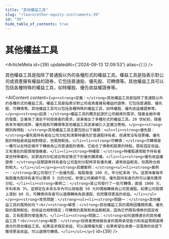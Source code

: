 ```yaml
---
title: "其他權益工具"
slug: "/learn/other-equity-instruments-39"
id: "39"
hide_table_of_contents: true
---
```



# 其他權益工具

<ArticleMeta id={39} updatedAt={'2024-09-13 12:09:53'} alias={`[]`} />
<div className='border-solid border-b border-t-0 my-4 border-[var(--ifm-color-gray-300)]' />

其他權益工具是指除了普通股以外的各種形式的權益工具。權益工具是指表示對公司或資產擁有權益的證券，它包括普通股、優先股、可轉債等。其他權益工具可以包括各種特殊的權益工具，如特權股、優先收益權證券等。

<AIContent content={`<p><strong>定義：</strong>其他權益工具是指除了普通股以外的各種形式的權益工具。權益工具是指表示對公司或資產擁有權益的證券，它包括普通股、優先股、可轉債等。其他權益工具可以包括各種特殊的權益工具，如特權股、優先收益權證券等。</p><p><strong>起源：</strong>權益工具的概念起源於公司融資的需求。隨着金融市場的發展，企業為了滿足不同投資者的需求，逐漸推出了多種形式的權益工具。20 世紀初，隨着資本市場的成熟，優先股和可轉債等其他權益工具逐漸被引入並廣泛應用。</p><p><strong>類別與特點：</strong>其他權益工具主要包括以下幾類：<ul><li><strong>優先股：</strong>優先股持有者在公司分紅和清算時優先於普通股持有者，但通常沒有投票權。優先股的特點是收益相對穩定，但風險較低。</li><li><strong>可轉債：</strong>可轉債是一種可以在特定條件下轉換為公司普通股的債券。它結合了債券和股票的特點，既有固定收益，又有潛在的股價增值機會。</li><li><strong>特權股：</strong>特權股通常賦予持有者某些特殊權利，如更高的分紅或在特定情況下的優先購買權。</li><li><strong>優先收益權證券：</strong>這類證券持有者在公司盈利分配時享有優先權，通常收益較高，但風險也相對較大。</li></ul></p><p><strong>具體案例：</strong><ul><li><strong>案例一：</strong>某公司發行了一批優先股，每股面值 100 元，年分紅率為 5%。這意味着每年每股優先股持有者可以獲得 5 元的分紅。即使公司業績不佳，優先股持有者仍然可以優先獲得分紅。</li><li><strong>案例二：</strong>某公司發行了一批可轉債，面值 1000 元，年利率為 3%，並規定在未來五年內可以按每股 50 元的價格轉換為公司普通股。如果公司股價上漲到 60 元，可轉債持有者可以選擇轉換為普通股，從而獲得更高的收益。</li></ul></p><p><strong>常見問題：</strong><ul><li><strong>問題一：</strong>其他權益工具的風險如何？<br/><strong>解答：</strong>其他權益工具的風險因種類而異。優先股的風險較低，但收益也相對穩定；可轉債的風險和收益都較高，因為它們既有債券的固定收益，又有股票的增值潛力。</li><li><strong>問題二：</strong>如何選擇適合的其他權益工具？<br/><strong>解答：</strong>投資者應根據自身的風險承受能力和收益預期選擇適合的其他權益工具。如果追求穩定收益，可以選擇優先股；如果希望在承擔一定風險的前提下獲得更高收益，可以選擇可轉債。</li></ul></p>`} id={39} />

